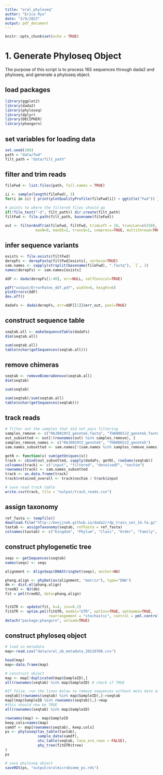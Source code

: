 ```yaml
---
title: "oral_phyloseq"
author: "Erica Ryu"
date: "2/9/2023"
output: pdf_document
---
```


```r
knitr::opts_chunk$set(echo = TRUE)
```

# 1.  Generate Phyloseq Object

The purpose of this script is to process 16S sequences through dada2 and phyloseq, and generate a phyloseq object.

## load packages
```r
library(ggplot2)
library(dada2)
library(phyloseq)
library(dplyr)
library(DECIPHER)
library(phangorn)
```

## set variables for loading data
```r
set.seed(100)
path = "data/fwd"
filt_path = "data/filt_path"
```

## filter and trim reads
```r
fileFwd <- list.files(path, full.names = TRUE)

ii <- sample(length(fileFwd), 3)
for(i in ii) { print(plotQualityProfile(fileFwd[i]) + ggtitle("Fwd")) }

# points to where the filtered files should go
if(!file_test("-d", filt_path)) dir.create(filt_path)
filtFwd <- file.path(filt_path, basename(fileFwd))

out <- filterAndTrim(fileFwd, filtFwd, trimLeft = 10, truncLen=c(150),
              maxN=0, maxEE=2, truncQ=2, compress=TRUE, multithread=TRUE)
```

## infer sequence variants
```r
exists <- file.exists(filtFwd)
derepFs <- derepFastq(filtFwd[exists], verbose=TRUE)
sam.names <- sapply(strsplit(basename(fileFwd), ".fastq"), `[`, 1)
names(derepFs) <- sam.names[exists]

ddF <- dada(derepFs[1:40], err=NULL, selfConsist=TRUE)

pdf("output/ErrorRates_ddf.pdf", width=6, height=6)
plotErrors(ddF)
dev.off()

dadaFs <- dada(derepFs, err=ddF[[1]]$err_out, pool=TRUE)
```

## construct sequence table
```r
seqtab.all <- makeSequenceTable(dadaFs)
dim(seqtab.all) 

sum(seqtab.all) 
table(nchar(getSequences(seqtab.all)))
```

## remove chimeras
```r
seqtab <- removeBimeraDenovo(seqtab.all)
dim(seqtab)

sum(seqtab) 

sum(seqtab)/sum(seqtab.all)
table(nchar(getSequences(seqtab)))
```

## track reads
```r
# filter out the samples that did not pass filtering
samples_remove <- c("RAJ0019YZ_genotek.fastq", "THA0065JZ_genotek.fastq")
out_subsetted <- out[!(rownames(out) %in% samples_remove), ]
samples_remove_names <- c("RAJ0019YZ_genotek", "THA0065JZ_genotek")
sam.names_subsetted <- sam.names[!(sam.names %in% samples_remove_names)]

getN <- function(x) sum(getUniques(x))
track <- cbind(out_subsetted, sapply(dadaFs, getN), rowSums(seqtab))
colnames(track) <- c("input", "filtered", "denoisedF", "nochim")
rownames(track) <- sam.names_subsetted
track <- as.data.frame(track)
track$retained_overall <- track$nochim / track$input

# save read track table
write.csv(track, file = "output/track_reads.csv")
```

## assign taxonomy
```r
ref_fasta <- tempfile()
download.file("http://benjjneb.github.io/dada2/rdp_train_set_14.fa.gz", destfile = ref_fasta)
taxtab <- assignTaxonomy(seqtab, refFasta = ref_fasta)
colnames(taxtab) <- c("Kingdom", "Phylum", "Class", "Order", "Family", "Genus")
```

## construct phylogenetic tree
```r
seqs <- getSequences(seqtab)
names(seqs) <- seqs

alignment <- AlignSeqs(DNAStringSet(seqs), anchor=NA)

phang.align <- phyDat(as(alignment, "matrix"), type="DNA")
dm <- dist.ml(phang.align)
treeNJ <- NJ(dm) 
fit = pml(treeNJ, data=phang.align)


fitGTR <- update(fit, k=4, inv=0.2)
fitGTR <- optim.pml(fitGTR, model="GTR", optInv=TRUE, optGamma=TRUE,
                    rearrangement = "stochastic", control = pml.control(trace = 0))
detach("package:phangorn", unload=TRUE)
```

## construct phyloseq object
```r
# load in metadata
map<-read.csv("data/oral_ub_metadata_20210708.csv")

head(map)
map<-data.frame(map)

# construct object
map <- map[!duplicated(map$SampleID),] 
all(rownames(seqtab) %in% map$SampleID) # check if TRUE

#If false, run the lines below to remove sequences without meta data and metadata without sequences
seqtab[(rownames(seqtab) %in% map$SampleID),]->seqtab
map[(map$SampleID %in% rownames(seqtab)),]->map
#this should now be TRUE
all(rownames(seqtab) %in% map$SampleID)

rownames(map) <- map$SampleID
keep.cols=names(map)
samdf <- map[rownames(seqtab), keep.cols]
ps <- phyloseq(tax_table(taxtab), 
               sample_data(samdf), 
               otu_table(seqtab, taxa_are_rows = FALSE),
               phy_tree(fitGTR$tree)
)
ps

# save phyloseq object
saveRDS(ps, "output/oralmicrobiome_ps.rds")
```

